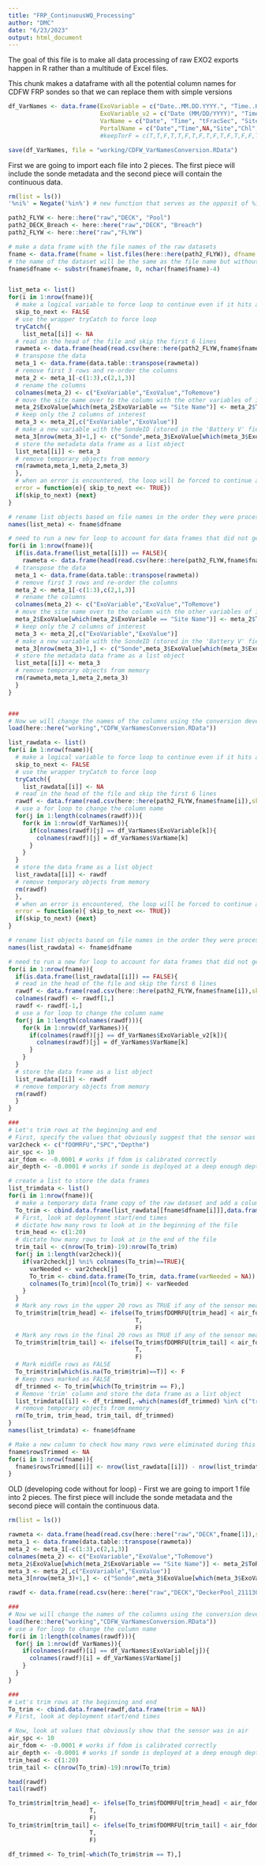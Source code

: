 ```yaml
---
title: "FRP_ContinuousWQ_Processing"
author: "DMC"
date: "6/23/2023"
output: html_document
---
```


The goal of this file is to make all data processing of raw EXO2 exports happen in R rather than a multitude of Excel files.


This chunk makes a dataframe with all the potential column names for CDFW FRP sondes so that we can replace them with simple versions
```r
df_VarNames <- data.frame(ExoVariable = c("Date..MM.DD.YYYY.", "Time..HH.mm.ss.", "Time..Fract..Sec.", "Site.Name", "Chlorophyll.RFU", "Chlorophyll.ug.L", "Cond.µS.cm", "Depth.m", "fDOM.QSU", "fDOM.RFU", "nLF.Cond.µS.cm", "ODO...sat", "ODO...CB", "ODO.mg.L", "Pressure.psi.a", "Sal.psu", "SpCond.µS.cm", "TAL.PC.RFU", "BGA.PC.ug.L", "TDS.mg.L", "Turbidity.FNU", "TSS.mg.L", "Wiper.Position.volt", "Temp..C", "Vertical.Position.m", "Battery.V", "Cable.Pwr.V"),
                          ExoVariable_v2 = c("Date (MM/DD/YYYY)", "Time (HH:mm:ss)", "Time (Fract. Sec)", "Site Name", "Chlorophyll RFU", "Chlorophyll ug/L", "Cond \xb5S/cm", "Depth m", "fDOM QSU", "fDOM RFU", "nLF Cond \xb5S/cm", "ODO % sat", "ODO % local", "ODO mg/L", "Pressure psi a", "Sal psu", "SpCond \xb5S/cm", "BGA PC RFU", "BGA PC ug/L", "TDS mg/L", "Turbidity FNU", "TSS mg/L", "Wiper Position volt", "Temp \xb0C", "Vertical Position m", "Battery V", "Cable Pwr V"), 
                          VarName = c("Date", "Time", "tFracSec", "Site", "ChlRFU","ChlugL","Cond", "Depthm", "fDOMQSU", "fDOMRFU", "nCond", "DOsat", "DOcb", "DOmgL", "PressurePSI", "SalPSU", "SPC", "PCRFU", "PCugL", "TDSmgL", "Turb", "TSSmgL", "WiperPos", "TempC", "VertPositionm", "Battery", "CablePwr"),
                          PortalName = c("Date","Time",NA,"Site","Chl",NA,NA,"Depth",NA,"fDOM",NA,"DOsat",NA,"DOconc",NA,NA,"SPC","PC",NA,NA,"Turb",NA,NA,"TempC",NA,"Battery",NA))#,
                          #keepTorF = c(T,T,F,T,T,F,T,F,T,F,T,F,T,F,F,T,T,F,T,F,T,T,F,T,F))

save(df_VarNames, file = "working/CDFW_VarNamesConversion.RData")
```

First we are going to import each file into 2 pieces. The first piece will include the sonde metadata and the second piece will contain the continuous data.
```r
rm(list = ls())
'%ni%' = Negate('%in%') # new function that serves as the opposit of %in% operator

path2_FLYW <- here::here("raw","DECK", "Pool")
path2_DECK_Breach <- here::here("raw","DECK", "Breach")
path2_FLYW <- here::here("raw","FLYW")

# make a data frame with the file names of the raw datasets
fname <- data.frame(fname = list.files(here::here(path2_FLYW)), dfname = NA)
# the name of the dataset will be the same as the file name but without the appendage
fname$dfname <- substr(fname$fname, 0, nchar(fname$fname)-4)


list_meta <- list()
for(i in 1:nrow(fname)){
  # make a logical variable to force loop to continue even if it hits a file that can't be read in
  skip_to_next <- FALSE
  # use the wrapper tryCatch to force loop
  tryCatch({
    list_meta[[i]] <- NA
  # read in the head of the file and skip the first 6 lines
  rawmeta <- data.frame(head(read.csv(here::here(path2_FLYW,fname$fname[i]),skip = 6, fileEncoding = "utf-16")))
  # transpose the data
  meta_1 <- data.frame(data.table::transpose(rawmeta))
  # remove first 3 rows and re-order the columns
  meta_2 <- meta_1[-c(1:3),c(2,1,3)]
  # rename the columns
  colnames(meta_2) <- c("ExoVariable","ExoValue","ToRemove")
  # move the site name over to the column with the other variables of interest
  meta_2$ExoValue[which(meta_2$ExoVariable == "Site Name")] <- meta_2$ToRemove[which(meta_2$ExoVariable == "Site Name")]
  # keep only the 2 columns of interest
  meta_3 <- meta_2[,c("ExoVariable","ExoValue")]
  # make a new variable with the SondeID (stored in the 'Battery V' field)
  meta_3[nrow(meta_3)+1,] <- c("Sonde",meta_3$ExoValue[which(meta_3$ExoVariable == "Battery V")])
  # store the metadata data frame as a list object
  list_meta[[i]] <- meta_3
  # remove temporary objects from memory
  rm(rawmeta,meta_1,meta_2,meta_3)
  }, 
  # when an error is encountered, the loop will be forced to continue and the warning(s) will be shown at the end
  error = function(e){ skip_to_next <<- TRUE})
  if(skip_to_next) {next}
}

# rename list objects based on file names in the order they were processed
names(list_meta) <- fname$dfname

# need to run a new for loop to account for data frames that did not get entered due to the errors encountered in previous for loop
for(i in 1:nrow(fname)){
  if(is.data.frame(list_meta[[i]]) == FALSE){
    rawmeta <- data.frame(head(read.csv(here::here(path2_FLYW,fname$fname[i]),skip = 6)))
  # transpose the data
  meta_1 <- data.frame(data.table::transpose(rawmeta))
  # remove first 3 rows and re-order the columns
  meta_2 <- meta_1[-c(1:3),c(2,1,3)]
  # rename the columns
  colnames(meta_2) <- c("ExoVariable","ExoValue","ToRemove")
  # move the site name over to the column with the other variables of interest
  meta_2$ExoValue[which(meta_2$ExoVariable == "Site Name")] <- meta_2$ToRemove[which(meta_2$ExoVariable == "Site Name")]
  # keep only the 2 columns of interest
  meta_3 <- meta_2[,c("ExoVariable","ExoValue")]
  # make a new variable with the SondeID (stored in the 'Battery V' field)
  meta_3[nrow(meta_3)+1,] <- c("Sonde",meta_3$ExoValue[which(meta_3$ExoVariable == "Battery V")])
  # store the metadata data frame as a list object
  list_meta[[i]] <- meta_3
  # remove temporary objects from memory
  rm(rawmeta,meta_1,meta_2,meta_3)
  }
}


###
# Now we will change the names of the columns using the conversion developed previously
load(here::here("working","CDFW_VarNamesConversion.RData"))

list_rawdata <- list()
for(i in 1:nrow(fname)){
  # make a logical variable to force loop to continue even if it hits a file that can't be read in
  skip_to_next <- FALSE
  # use the wrapper tryCatch to force loop
  tryCatch({
    list_rawdata[[i]] <- NA
  # read in the head of the file and skip the first 6 lines
  rawdf <- data.frame(read.csv(here::here(path2_FLYW,fname$fname[i]),skip = 9, fileEncoding = "utf-16", header = T))
  # use a for loop to change the column name
  for(j in 1:length(colnames(rawdf))){
    for(k in 1:nrow(df_VarNames)){
      if(colnames(rawdf)[j] == df_VarNames$ExoVariable[k]){
        colnames(rawdf)[j] = df_VarNames$VarName[k]
      }
    }
  }
  # store the data frame as a list object
  list_rawdata[[i]] <- rawdf
  # remove temporary objects from memory
  rm(rawdf)
  }, 
  # when an error is encountered, the loop will be forced to continue and the warning(s) will be shown at the end
  error = function(e){ skip_to_next <<- TRUE})
  if(skip_to_next) {next}
}

# rename list objects based on file names in the order they were processed
names(list_rawdata) <- fname$dfname

# need to run a new for loop to account for data frames that did not get entered due to the errors encountered in previous for loop
for(i in 1:nrow(fname)){
  if(is.data.frame(list_rawdata[[i]]) == FALSE){
  # read in the head of the file and skip the first 6 lines
  rawdf <- data.frame(read.csv(here::here(path2_FLYW,fname$fname[i]),skip = 8, header = F))
  colnames(rawdf) <- rawdf[1,]
  rawdf <- rawdf[-1,]
  # use a for loop to change the column name
  for(j in 1:length(colnames(rawdf))){
    for(k in 1:nrow(df_VarNames)){
      if(colnames(rawdf)[j] == df_VarNames$ExoVariable_v2[k]){
        colnames(rawdf)[j] = df_VarNames$VarName[k]
      }
    }
  }
  # store the data frame as a list object
  list_rawdata[[i]] <- rawdf
  # remove temporary objects from memory
  rm(rawdf)
  }
}

###
# Let's trim rows at the beginning and end
# First, specify the values that obviously suggest that the sensor was in air
var2check <- c("fDOMRFU","SPC","Depthm")
air_spc <- 10
air_fdom <- -0.0001 # works if fdom is calibrated correctly
air_depth <- -0.0001 # works if sonde is deployed at a deep enough depth (DECK deployments cut it really close on very low tides)

# create a list to store the data frames
list_trimdata <- list()
for(i in 1:nrow(fname)){
  # make a temporary data frame copy of the raw dataset and add a column named 'trim'
  To_trim <- cbind.data.frame(list_rawdata[[fname$dfname[i]]],data.frame(trim = NA))
  # First, look at deployment start/end times
  # dictate how many rows to look at in the beginning of the file
  trim_head <- c(1:20)
  # dictate how many rows to look at in the end of the file
  trim_tail <- c(nrow(To_trim)-19):nrow(To_trim)
  for(j in 1:length(var2check)){
    if(var2check[j] %ni% colnames(To_trim)==TRUE){
      varNeeded <- var2check[j]
      To_trim <- cbind.data.frame(To_trim, data.frame(varNeeded = NA))
      colnames(To_trim)[ncol(To_trim)] <- varNeeded
    }
  }
  # Mark any rows in the upper 20 rows as TRUE if any of the sensor measurements violates the thresholds
  To_trim$trim[trim_head] <- ifelse(To_trim$fDOMRFU[trim_head] < air_fdom | To_trim$SPC[trim_head] < air_spc | To_trim$Depthm[trim_head] < air_depth,
                                    T,
                                    F)
  # Mark any rows in the final 20 rows as TRUE if any of the sensor measurements violates the thresholds
  To_trim$trim[trim_tail] <- ifelse(To_trim$fDOMRFU[trim_tail] < air_fdom | To_trim$SPC[trim_tail] < air_spc | To_trim$Depthm[trim_tail] < air_depth,
                                    T,
                                    F)
  # Mark middle rows as FALSE
  To_trim$trim[which(is.na(To_trim$trim)==T)] <- F
  # Keep rows marked as FALSE
  df_trimmed <- To_trim[which(To_trim$trim == F),]
  # Remove 'trim' column and store the data frame as a list object 
  list_trimdata[[i]] <- df_trimmed[,-which(names(df_trimmed) %in% c("trim"))]
  # remove temporary objects from memory
  rm(To_trim, trim_head, trim_tail, df_trimmed)
}
names(list_trimdata) <- fname$dfname

# Make a new column to check how many rows were eliminated during this trimming process
fname$rowsTrimmed <- NA
for(i in 1:nrow(fname)){
  fname$rowsTrimmed[[i]] <- nrow(list_rawdata[[i]]) - nrow(list_trimdata[[i]])
}
```




OLD (developing code without for loop) - First we are going to import 1 file into 2 pieces. The first piece will include the sonde metadata and the second piece will contain the continuous data.
```r
rm(list = ls())

rawmeta <- data.frame(head(read.csv(here::here("raw","DECK",fname[1]),skip = 6, fileEncoding = "utf-16")))
meta_1 <- data.frame(data.table::transpose(rawmeta))
meta_2 <- meta_1[-c(1:3),c(2,1,3)]
colnames(meta_2) <- c("ExoVariable","ExoValue","ToRemove")
meta_2$ExoValue[which(meta_2$ExoVariable == "Site Name")] <- meta_2$ToRemove[which(meta_2$ExoVariable == "Site Name")]
meta_3 <- meta_2[,c("ExoVariable","ExoValue")]
meta_3[nrow(meta_3)+1,] <- c("Sonde",meta_3$ExoValue[which(meta_3$ExoVariable == "Battery V")])

rawdf <- data.frame(read.csv(here::here("raw","DECK","DeckerPool_211130to220127.csv"),skip = 9, fileEncoding = "utf-16", header = T))

### 
# Now we will change the names of the columns using the conversion developed previously
load(here::here("working","CDFW_VarNamesConversion.RData"))
# use a for loop to change the column name
for(i in 1:length(colnames(rawdf))){
  for(j in 1:nrow(df_VarNames)){
    if(colnames(rawdf)[i] == df_VarNames$ExoVariable[j]){
      colnames(rawdf)[i] = df_VarNames$VarName[j]
    }
  }
}

###
# Let's trim rows at the beginning and end
To_trim <- cbind.data.frame(rawdf,data.frame(trim = NA))
# First, look at deployment start/end times

# Now, look at values that obviously show that the sensor was in air
air_spc <- 10
air_fdom <- -0.0001 # works if fdom is calibrated correctly
air_depth <- -0.0001 # works if sonde is deployed at a deep enough depth (DECK deployments cut it really close on very low tides)
trim_head <- c(1:20)
trim_tail <- c(nrow(To_trim)-19):nrow(To_trim)

head(rawdf)
tail(rawdf)

To_trim$trim[trim_head] <- ifelse(To_trim$fDOMRFU[trim_head] < air_fdom | To_trim$SPC[trim_head] < air_spc | To_trim$Depthm[trim_head] < air_depth,
                       T,
                       F)
To_trim$trim[trim_tail] <- ifelse(To_trim$fDOMRFU[trim_tail] < air_fdom | To_trim$SPC[trim_tail] < air_spc | To_trim$Depthm[trim_tail] < air_depth,
                       T,
                       F)

df_trimmed <- To_trim[-which(To_trim$trim == T),]
```

